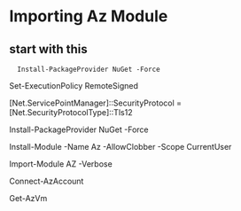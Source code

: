 # Importing Az Module

  ## start with this
      Install-PackageProvider NuGet -Force
Set-ExecutionPolicy RemoteSigned

[Net.ServicePointManager]::SecurityProtocol = [Net.SecurityProtocolType]::Tls12

Install-PackageProvider NuGet -Force

Install-Module -Name Az -AllowClobber -Scope CurrentUser

Import-Module AZ -Verbose

Connect-AzAccount

Get-AzVm
